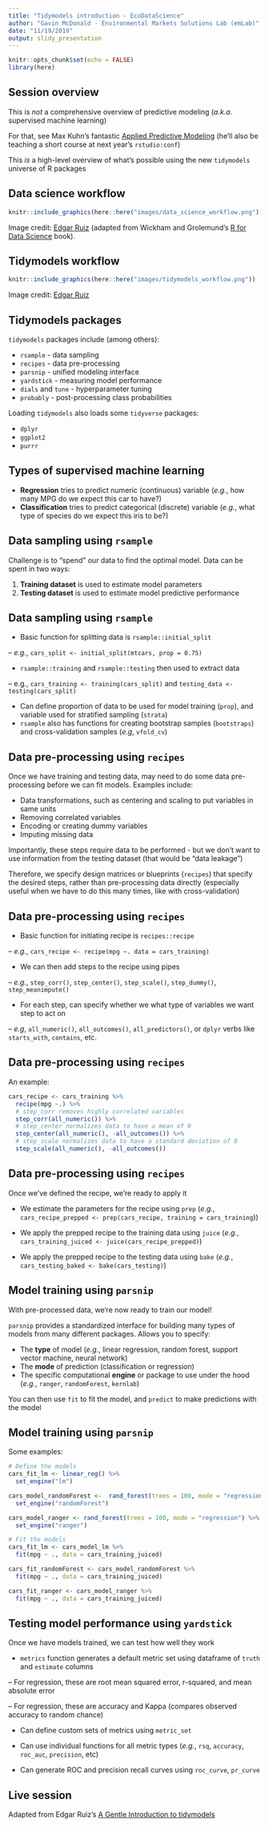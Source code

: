 ```yaml
---
title: "Tidymodels introduction - EcoDataScience"
author: "Gavin McDonald - Environmental Markets Solutions Lab (emLab)"
date: "11/19/2019"
output: slidy_presentation
---
```


```r
knitr::opts_chunk$set(echo = FALSE)
library(here)
```

## Session overview

This is *not* a comprehensive overview of predictive modeling (*a.k.a.* supervised machine learning)

For that, see Max Kuhn's fantastic [Applied Predictive Modeling](http://appliedpredictivemodeling.com) (he'll also be teaching a short course at next year's `rstudio:conf`)

This *is* a high-level overview of what's possible using the new `tidymodels` universe of R packages

## Data science workflow

```r
knitr::include_graphics(here::here("images/data_science_workflow.png"))
```

Image credit: [Edgar Ruiz](https://rviews.rstudio.com/2019/06/19/a-gentle-intro-to-tidymodels/) (adapted from Wickham and Grolemund's [R for Data Science](https://r4ds.had.co.nz/explore-intro.html) book).

## Tidymodels workflow

```r
knitr::include_graphics(here::here("images/tidymodels_workflow.png"))
```

Image credit: [Edgar Ruiz](https://rviews.rstudio.com/2019/06/19/a-gentle-intro-to-tidymodels/)

## Tidymodels packages

`tidymodels` packages include (among others):   

* `rsample` - data sampling    
* `recipes` - data pre-processing  
* `parsnip` - unified modeling interface  
* `yardstick` - measuring model performance  
* `dials` and `tune` - hyperparameter tuning
* `probably` - post-processing class probabilities 

Loading `tidymodels` also loads some `tidyverse` packages:  

* `dplyr`
* `ggplot2` 
* `purrr`

## Types of supervised machine learning

* **Regression** tries to predict numeric (continuous) variable (*e.g.*, how many MPG do we expect this car to have?)  
* **Classification** tries to predict categorical (discrete) variable (*e.g.*, what type of species do we expect this iris to be?)  

## Data sampling using `rsample`

Challenge is to "spend" our data to find the optimal model. Data can be spent in two ways:

1. **Training dataset** is used to estimate model parameters
2. **Testing dataset** is used to estimate model predictive performance

## Data sampling using `rsample`

* Basic function for splitting data is `rsample::initial_split`  

-- *e.g.*, `cars_split <- initial_split(mtcars, prop = 0.75)`  

* `rsample::training` and `rsample::testing` then used to extract data  

-- e.g., `cars_training <- training(cars_split)` and `testing_data <- testing(cars_split)`  

* Can define proportion of data to be used for model training (`prop`), and variable used for stratified sampling (`strata`)  
* `rsample` also has functions for creating bootstrap samples (`bootstraps`) and cross-validation samples (*e.g*, `vfold_cv`)

## Data pre-processing using `recipes`  

Once we have training and testing data, may need to do some data pre-processing before we can fit models. Examples include:  

* Data transformations, such as centering and scaling to put variables in same units  
* Removing correlated variables  
* Encoding or creating dummy variables  
* Imputing missing data  

Importantly, these steps require data to be performed - but we don't want to use information from the testing dataset (that would be "data leakage")

Therefore, we specify design matrices or blueprints (`recipes`) that specify the desired steps, rather than pre-processing data directly (especially useful when we have to do this many times, like with cross-validation)  

## Data pre-processing using `recipes`  

* Basic function for initiating recipe is `recipes::recipe`  

-- *e.g.*, `cars_recipe <- recipe(mpg ~. data = cars_training)`

* We can then add steps to the recipe using pipes

-- *e.g.*, `step_corr()`, `step_center()`, `step_scale()`, ` step_dummy()`, `step_meanimpute()`

* For each step, can specify whether we what type of variables we want step to act on  

-- *e.g*, `all_numeric()`, `all_outcomes()`, `all_predictors()`, or `dplyr` verbs like `starts_with`, `contains`, etc.  

## Data pre-processing using `recipes`  

An example:

```r
cars_recipe <- cars_training %>%
  recipe(mpg ~.) %>%
  # step_corr removes highly correlated variables
  step_corr(all_numeric()) %>%
  # step_center normalizes data to have a mean of 0
  step_center(all_numeric(), -all_outcomes()) %>%
  # step_scale normalizes data to have a standard deviation of 0
  step_scale(all_numeric(), -all_outcomes()) 
```


## Data pre-processing using `recipes`  

Once we've defined the recipe, we're ready to apply it  

* We estimate the parameters for the recipe using `prep` (*e.g.*, `cars_recipe_prepped <- prep(cars_recipe, training = cars_training`))  

* We apply the prepped recipe to the training data using `juice` (*e.g.*, `cars_training_juiced <- juice(cars_recipe_prepped)`)  

* We apply the prepped recipe to the testing data using `bake` (*e.g.*, `cars_testing_baked <- bake(cars_testing)`)  

## Model training using `parsnip`  

With pre-processed data, we're now ready to train our model!  

`parsnip` provides a standardized interface for building many types of models from many different packages. Allows you to specify:

* The **type** of model (*e.g.*, linear regression, random forest, support vector machine, neural network)  
* The **mode** of prediction (classification or regression)
* The specific computational **engine** or package to use under the hood (*e.g.*, `ranger`, `randomForest`, `kernlab`)

You can then use `fit` to fit the model, and `predict` to make predictions with the model

## Model training using `parsnip`  

Some examples:

```r
# Define the models
cars_fit_lm <- linear_reg() %>%
  set_engine("lm") 

cars_model_randomForest <-  rand_forest(trees = 100, mode = "regression") %>%
  set_engine("randomForest") 

cars_model_ranger <- rand_forest(trees = 100, mode = "regression") %>%
  set_engine("ranger") 

# Fit the models
cars_fit_lm <- cars_model_lm %>%
  fit(mpg ~ ., data = cars_training_juiced)

cars_fit_randomForest <- cars_model_randomForest %>%
  fit(mpg ~ ., data = cars_training_juiced)

cars_fit_ranger <- cars_model_ranger %>%
  fit(mpg ~ ., data = cars_training_juiced)
```

## Testing model performance using `yardstick`  

Once we have models trained, we can test how well they work  

* `metrics` function generates a default metric set using dataframe of `truth` and `estimate` columns  

-- For regression, these are root mean squared error, r-squared, and mean absolute error  

-- For regression, these are accuracy and Kappa (compares observed accuracy to random chance)  

* Can define custom sets of metrics using `metric_set`  

* Can use individual functions for all metric types (*e.g.*, `rsq`, `accuracy`, `roc_auc`, `precision`, etc)  

* Can generate ROC and precision recall curves using `roc_curve`, `pr_curve`  

## Live session

Adapted from Edgar Ruiz's [A Gentle Introduction to tidymodels](https://rviews.rstudio.com/2019/06/19/a-gentle-intro-to-tidymodels/)